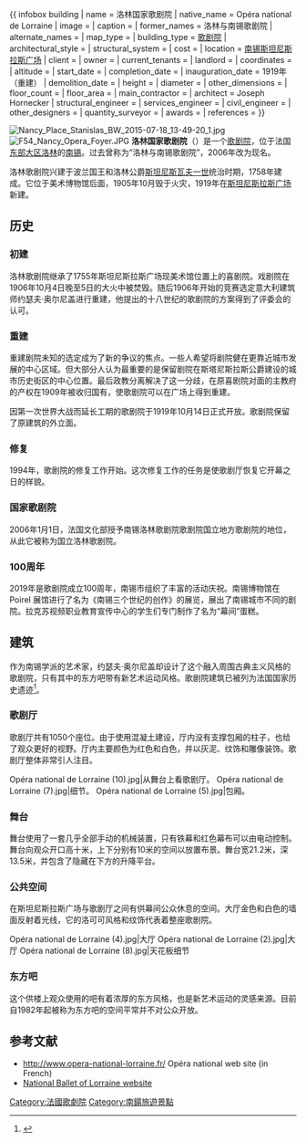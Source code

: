 {{ infobox building
| name                = 洛林国家歌剧院
| native_name         = Opéra national de Lorraine
| image               =
| caption             =
| former_names        = 洛林与南锡歌剧院
| alternate_names     = 
| map_type            =
| building_type       = [[歌剧院|歌剧院]]
| architectural_style = 
| structural_system   =
| cost                =
| location            = {{FRA}}[[南锡|南锡]][[斯坦尼斯拉斯广场|斯坦尼斯拉斯广场]]
| client              =
| owner               =
| current_tenants     =
| landlord            =
| coordinates         = 
| altitude            =
| start_date          = 
| completion_date     =
| inauguration_date   = 1919年（重建）
| demolition_date     =
| height              = 
| diameter            =
| other_dimensions    = 
| floor_count         =
| floor_area          =
| main_contractor     =
| architect           = Joseph Hornecker
| structural_engineer =
| services_engineer   =
| civil_engineer      =
| other_designers     =
| quantity_surveyor   =
| awards              =
| references          =
}}


[[Image:Nancy_Place_Stanislas_BW_2015-07-18_13-49-20_1.jpg|thumb]]
[[Image:F54_Nancy_Opera_Foyer.JPG|thumb]]
'''洛林国家歌剧院'''（{{lang-fr|Opéra national de Lorraine}}）是一个[[歌剧院|歌剧院]]，位于法国[[大東部大區|东部大区]][[洛林|洛林]]的[[南锡|南锡]]。过去曾称为“洛林与南锡歌剧院”，2006年改为现名。

洛林歌剧院兴建于波兰国王和洛林公爵[[斯坦尼斯瓦夫一世|斯坦尼斯瓦夫一世]]统治时期，1758年建成。它位于美术博物馆后面，1905年10月毁于火灾，1919年在[[斯坦尼斯拉斯广场|斯坦尼斯拉斯广场]]新建。

== 历史 ==

=== 初建 ===
洛林歌剧院继承了1755年斯坦尼斯拉斯广场现美术馆位置上的喜剧院。戏剧院在1906年10月4日晚至5日的大火中被焚毁。随后1906年开始的竞赛选定意大利建筑师约瑟夫·奥尔尼盖进行重建，他提出的十八世纪的歌剧院的方案得到了评委会的认可。

=== 重建 ===
重建剧院未知的选定成为了新的争议的焦点。一些人希望将剧院健在更靠近城市发展的中心区域。但大部分人认为最重要的是保留剧院在斯塔尼斯拉斯公爵建设的城市历史街区的中心位置。最后政教分离解决了这一分歧，在原喜剧院对面的主教府的产权在1909年被收归国有，使歌剧院可以在广场上得到重建。

因第一次世界大战而延长工期的歌剧院于1919年10月14日正式开放。歌剧院保留了原建筑的外立面。

=== 修复 ===
1994年，歌剧院的修复工作开始。这次修复工作的任务是使歌剧厅恢复它开幕之日的样貌。

=== 国家歌剧院 ===
2006年1月1日，法国文化部授予南锡洛林歌剧院歌剧院国立地方歌剧院的地位，从此它被称为国立洛林歌剧院。

=== 100周年 ===
2019年是歌剧院成立100周年，南锡市组织了丰富的活动庆祝。南锡博物馆在 Poirel 展馆进行了名为《南锡三个世纪的创作》的展览，展出了南锡城市不同的剧院。拉克苏视频职业教育宣传中心的学生们专门制作了名为“幕间”蛋糕。

== 建筑 ==
作为南锡学派的艺术家，约瑟夫·奥尔尼盖却设计了这个融入周围古典主义风格的歌剧院，只有其中的东方吧带有新艺术运动风格。歌剧院建筑已被列为法国国家历史遗迹<ref>{{mérimée|PA00106280|Opéra - théâtre}}</ref>。

=== 歌剧厅 ===
歌剧厅共有1050个座位。由于使用混凝土建设，厅内没有支撑包厢的柱子，也给了观众更好的视野。厅内主要颜色为红色和白色，并以灰泥、纹饰和雕像装饰。歌剧厅整体非常引人注目。<gallery>
Opéra national de Lorraine (10).jpg|从舞台上看歌剧厅。
Opéra national de Lorraine (7).jpg|细节。
Opéra national de Lorraine (5).jpg|包厢。
</gallery>

=== 舞台 ===
舞台使用了一套几乎全部手动的机械装置，只有铁幕和红色幕布可以由电动控制。舞台向观众开口高十米，上下分别有10米的空间以放置布景。舞台宽21.2米，深13.5米，并包含了隐藏在下方的升降平台。

=== 公共空间 ===
在斯坦尼斯拉斯广场与歌剧厅之间有供幕间公众休息的空间。大厅金色和白色的墙面反射着光线，它的洛可可风格和纹饰代表着整座歌剧院。<gallery>
Opéra national de Lorraine (4).jpg|大厅
Opéra national de Lorraine (2).jpg|大厅
Opéra national de Lorraine (8).jpg|天花板细节
</gallery>

=== 东方吧 ===
这个供楼上观众使用的吧有着浓厚的东方风格，也是新艺术运动的灵感来源。目前自1982年起被称为东方吧的空间平常并不对公众开放。

==参考文献==
* http://www.opera-national-lorraine.fr/ {{Wayback|url=http://www.opera-national-lorraine.fr/ |date=20201012163636 }}  Opéra national web site (in French)
* [http://www.ballet-de-lorraine.com/ National Ballet of Lorraine website] {{Wayback|url=http://www.ballet-de-lorraine.com/ |date=20110128141037 }}

{{coord|48|41|35.3|N|6|10|57.4|E|type:landmark_region:FR|display=title}}

[[Category:法國歌劇院|Category:法國歌劇院]]
[[Category:南鍚旅遊景點|Category:南鍚旅遊景點]]